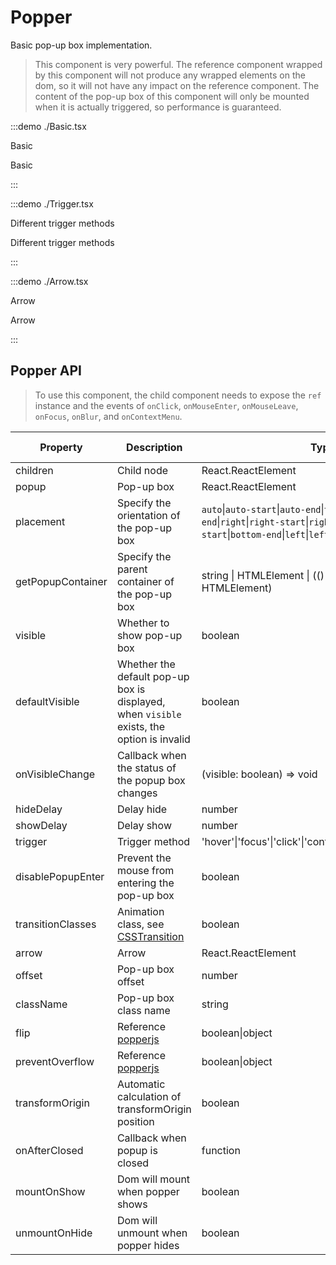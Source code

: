 # Popper

Basic pop-up box implementation.

> This component is very powerful. The reference component wrapped by this component will not produce any wrapped elements on the dom, so it will not have any impact on the reference component. The content of the pop-up box of this component will only be mounted when it is actually triggered, so performance is guaranteed.

:::demo ./Basic.tsx

Basic

Basic

:::

:::demo ./Trigger.tsx

Different trigger methods

Different trigger methods

:::

:::demo ./Arrow.tsx

Arrow

Arrow

:::

## Popper API

> To use this component, the child component needs to expose the `ref` instance and the events of `onClick`, `onMouseEnter`, `onMouseLeave`, `onFocus`, `onBlur`, and `onContextMenu`.

| Property | Description | Type | Optional Value | Default | Require |
| --- | --- | --- | --- | --- | --- |
| children | Child node | React.ReactElement | - | — | true |
| popup | Pop-up box | React.ReactElement | - | - | true |
| placement | Specify the orientation of the pop-up box | `auto`&#x007c;`auto-start`&#x007c;`auto-end`&#x007c;`top`&#x007c;`top-start`&#x007c;`top-end`&#x007c;`right`&#x007c;`right-start`&#x007c;`right-end`&#x007c;`bottom`&#x007c;`bottom-start`&#x007c;`bottom-end`&#x007c;`left`&#x007c;`left-start`&#x007c;`left-end` | - | `auto` | false |
| getPopupContainer | Specify the parent container of the pop-up box | string &#x007c; HTMLElement &#x007c; (() => string &#x007c; HTMLElement) | - | 默认为`body` | false |
| visible | Whether to show pop-up box | boolean | - | - | false |
| defaultVisible | Whether the default pop-up box is displayed, when `visible` exists, the option is invalid | boolean | - | false | false |
| onVisibleChange | Callback when the status of the popup box changes | (visible: boolean) => void | - | - | false |
| hideDelay | Delay hide | number | - | - | false |
| showDelay | Delay show | number | - | - | false |
| trigger | Trigger method | 'hover'&#x007c;'focus'&#x007c;'click'&#x007c;'contextMenu'&#x007c;'custom'&#x007c;array | - | 'hover' | false |
| disablePopupEnter | Prevent the mouse from entering the pop-up box | boolean | - | - | false |
| transitionClasses | Animation class, see [CSSTransition](/CSSTransition) | boolean | - | - | false |
| arrow | Arrow | React.ReactElement | - | - | false |
| offset | Pop-up box offset | number | - | 0 | false |
| className | Pop-up box class name | string | - | 0 | false |
| flip | Reference [popperjs](https://popper.js.org/docs/v2/modifiers/flip/) | boolean&#x007c;object | - | true | false |
| preventOverflow | Reference [popperjs](https://popper.js.org/docs/v2/modifiers/prevent-overflow/) | boolean&#x007c;object | - | true | false |
| transformOrigin | Automatic calculation of transformOrigin position | boolean | - | true | false |
| onAfterClosed | Callback when popup is closed | function | - | - | false |
| mountOnShow | Dom will mount when popper shows | boolean | - | true | false |
| unmountOnHide | Dom will unmount when popper hides | boolean | - | - | false |
